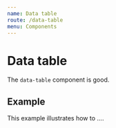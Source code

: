 ```yaml
---
name: Data table
route: /data-table
menu: Components
---
```


# Data table

The `data-table` component is good.

<limel-props name="limel-data-table" />

## Example

This example illustrates how to ....

<limel-example name="limel-example-data-table" />
